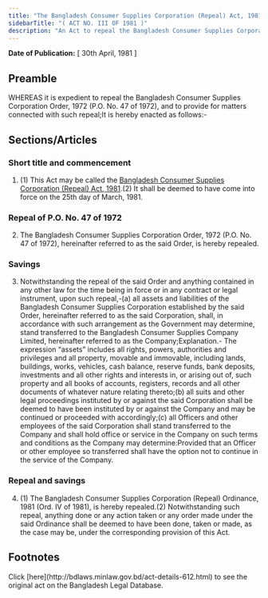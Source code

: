 ```yaml
---
title: "The Bangladesh Consumer Supplies Corporation (Repeal) Act, 1981"
sidebarTitle: "( ACT NO. III OF 1981 )"
description: "An Act to repeal the Bangladesh Consumer Supplies Corporation Order, 1972."
---
```


**Date of Publication:** [ 30th April, 1981 ]

## Preamble

WHEREAS it is expedient to repeal the Bangladesh Consumer Supplies Corporation Order, 1972 (P.O. No. 47 of 1972), and to provide for matters connected with such repeal;It is hereby enacted as follows:-

## Sections/Articles

### Short title and commencement

1. (1) This Act may be called the [Bangladesh Consumer Supplies Corporation (Repeal) Act, 1981](/act-612.html "Bangladesh Consumer Supplies Corporation (Repeal) Act, 1981").(2) It shall be deemed to have come into force on the 25th day of March, 1981.

### Repeal of P.O. No. 47 of 1972

2. The Bangladesh Consumer Supplies Corporation Order, 1972 (P.O. No. 47 of 1972), hereinafter referred to as the said Order, is hereby repealed.

### Savings

3. Notwithstanding the repeal of the said Order and anything contained in any other law for the time being in force or in any contract or legal instrument, upon such repeal,-(a) all assets and liabilities of the Bangladesh Consumer Supplies Corporation established by the said Order, hereinafter referred to as the said Corporation, shall, in accordance with such arrangement as the Government may determine, stand transferred to the Bangladesh Consumer Supplies Company Limited, hereinafter referred to as the Company;Explanation.- The expression “assets” includes all rights, powers, authorities and privileges and all property, movable and immovable, including lands, buildings, works, vehicles, cash balance, reserve funds, bank deposits, investments and all other rights and interests in, or arising out of, such property and all books of accounts, registers, records and all other documents of whatever nature relating thereto;(b) all suits and other legal proceedings instituted by or against the said Corporation shall be deemed to have been instituted by or against the Company and may be continued or proceeded with accordingly;(c) all Officers and other employees of the said Corporation shall stand transferred to the Company and shall hold office or service in the Company on such terms and conditions as the Company may determine:Provided that an Officer or other employee so transferred shall have the option not to continue in the service of the Company.

### Repeal and savings

4. (1) The Bangladesh Consumer Supplies Corporation (Repeal) Ordinance, 1981 (Ord. IV of 1981), is hereby repealed.(2) Notwithstanding such repeal, anything done or any action taken or any order made under the said Ordinance shall be deemed to have been done, taken or made, as the case may be, under the corresponding provision of this Act.

## Footnotes

<Note>
  Click [here](http://bdlaws.minlaw.gov.bd/act-details-612.html) to see the original act on the Bangladesh Legal Database.
</Note>
